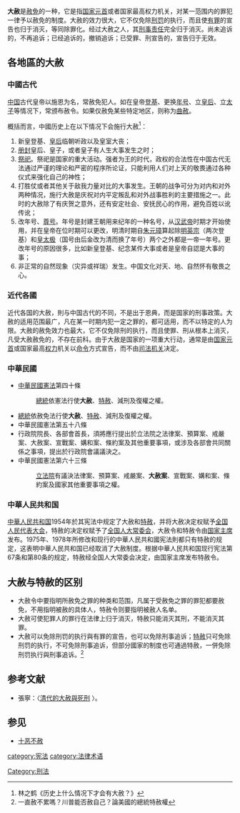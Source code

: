 {{otheruses|other=基督宗教所稱的「大赦」|大赦 (基督教)}}
{{Refimprove|time=2015-08-27T11:53:32+00:00}} 
{{globalize|time=2018-02-03}}
'''大赦'''是[[赦免|赦免]]的一种，它是指[[国家元首|国家元首]]或者国家最高权力机关，对某一范围内的罪犯一律予以赦免的制度。大赦的效力很大，它不仅免除[[刑罚|刑罚]]的执行，而且使[[有罪|有罪]]的宣告也归于消灭，等同除罪化。经过大赦之人，其[[刑事责任|刑事责任]]完全归于消灭。尚未追诉的，不再追诉；已经追诉的，撤销追诉；已受罪、刑宣告的，宣告归于无效。

==各地區的大赦==
===中國古代===
[[中国|中国]]古代皇帝以施恩为名，常赦免犯人。如在皇帝[[登基|登基]]、更换[[年号|年号]]、立[[皇后|皇后]]、立[[太子|太子]]等情况下，常颁布赦令。如果仅赦免某些特定地区，则称为[[曲赦|曲赦]]。

概括而言，中國历史上在以下情况下会施行大赦<ref>林之鹤《历史上什么情况下才会有大赦？》</ref>：

#新皇登基、[[皇后|皇后]]临朝听政以及皇室大丧；
#[[册封|册封]]皇后、皇子，或者皇子有人生大事发生之时；
#[[祭祀|祭祀]]。祭祀是国家的重大活动。强者为王的时代，政权的合法性在中国古代无法通过严谨的理论和严密的程序所论证，只能利用人们对上天的敬畏通过各种仪式来强化自己的神性；
#打胜仗或者其他关于敌我力量对比的大事发生。王朝的战争可分为对内和对外两种情况，施行大赦是庆祝对内平定叛乱和对外战事胜利的主要措施之一。此时的大赦除了有庆贺之意外，还有安定社会、安抚民心的作用，避免百姓以讹传讹；
#改年号、[[尊号|尊号]]。年号是封建王朝用来纪年的一种名号，从[[汉武帝|汉武帝]]时期才开始使用，并在皇帝在位时期可以更改，明清时期自[[朱元璋|朱元璋]]算起除[[明英宗|明英宗]]（两次登基）和[[皇太极|皇太极]]（国号由后金改为清而换了年号）两个之外都是一帝一年号。更改年号的原因很多，比如新皇登基、纪念某件大事或者是皇帝自認是大事的事；
#非正常的自然现象（灾异或祥瑞）发生。中国文化对天、地、自然怀有敬畏之心。

===近代各國===
近代各国的大赦，則与中国古代的不同，不是出于恩典，而是国家的刑事政策。大赦的适用范围最广，凡在某一时期内犯一定之罪的，都可适用，而不以特定的人为限。大赦的赦免效力也最大，它不仅免除刑的执行，而且使罪、刑从根本上消灭，凡受大赦赦免的，不存在前科。由于大赦是国家的一项重大行动，通常是由[[国家元首|国家元首]]或国家最高[[权力|权力]]机关以[[命令|命令]]方式宣告，而不由[[司法机关|司法机关]]决定。

===中華民國===
* [[中華民國|中華民國]][[憲法|憲法]]第四十條
*: [[總統|總統]]依憲法行使'''大赦'''、[[特赦|特赦]]、減刑及復權之權。
*[[總統|總統]]依赦免法行使'''大赦'''、[[特赦|特赦]]、減刑及復權之權。
* 中華民國憲法第五十八條
*  行政院院長、各部會首長，須將應行提出於立法院之法律案、預算案、戒嚴案、大赦案、宣戰案、媾和案、條約案及其他重要事項，或涉及各部會共同關係之事項，提出於行政院會議議決之。
* 中華民國憲法第六十三條
*: [[立法院|立法院]]有議決法律案、預算案、戒嚴案、'''大赦案'''、宣戰案、媾和案、條約案及國家其他重要事項之權。

===中華人民共和国===
{{main|中华人民共和国大赦}}
[[中華人民共和国|中華人民共和国]]1954年於其宪法中规定了大赦和[[特赦|特赦]]，并将大赦决定权赋予[[全国人民代表大会|全国人民代表大会]]，特赦的决定权赋予了[[全国人大常委会|全国人大常委会]]，大赦令和特赦令由[[中華人民共和國主席|国家主席]]发布。1975年、1978年所修改和现行的中華人民共和國宪法則都只有特赦的规定，这表明中華人民共和国已经取消了大赦制度。根据中華人民共和国现行宪法第67条和第80条的规定，特赦经全国人大常委会决定，由国家主席发布特赦令。

==大赦与特赦的区别==
*大赦令中要指明所赦免之罪的种类和范围，凡属于受赦免之罪的罪犯都要赦免，不用指明被赦的具体人，特赦令则要指明被赦人名单。
*大赦可使犯罪人的罪行在法律上归于消灭，特赦只能消灭其刑，不能消灭其罪。
*大赦可以免除刑罚的执行與有罪的宣告，也可以免除刑事追诉；[[特赦|特赦]]只可免除刑罚的执行，不可免除刑事追诉，但部分國家的制度也可通過特赦，一併免除刑罚执行與刑事追诉。<ref>一直赦不累嗎？川普能否赦自己？論美國的總統特赦權</ref>

== 参考文献 ==
{{Reflist}}
*張寧：〈[https://cecmc.hypotheses.org/files/2016/09/%E6%B8%85%E4%BB%A3%E7%9A%84%E5%A4%A7%E8%B5%A6%E8%88%87%E6%AD%BB%E5%88%91.pdf 清代的大赦與死刑] {{Wayback|url=https://cecmc.hypotheses.org/files/2016/09/%E6%B8%85%E4%BB%A3%E7%9A%84%E5%A4%A7%E8%B5%A6%E8%88%87%E6%AD%BB%E5%88%91.pdf |date=20201223043926 }}〉。

==参见==
*[[十恶不赦|十恶不赦]]

[[category:宪法|category:宪法]]
[[Category:刑法|Category:刑法]]
[[category:法律术语|category:法律术语]]
